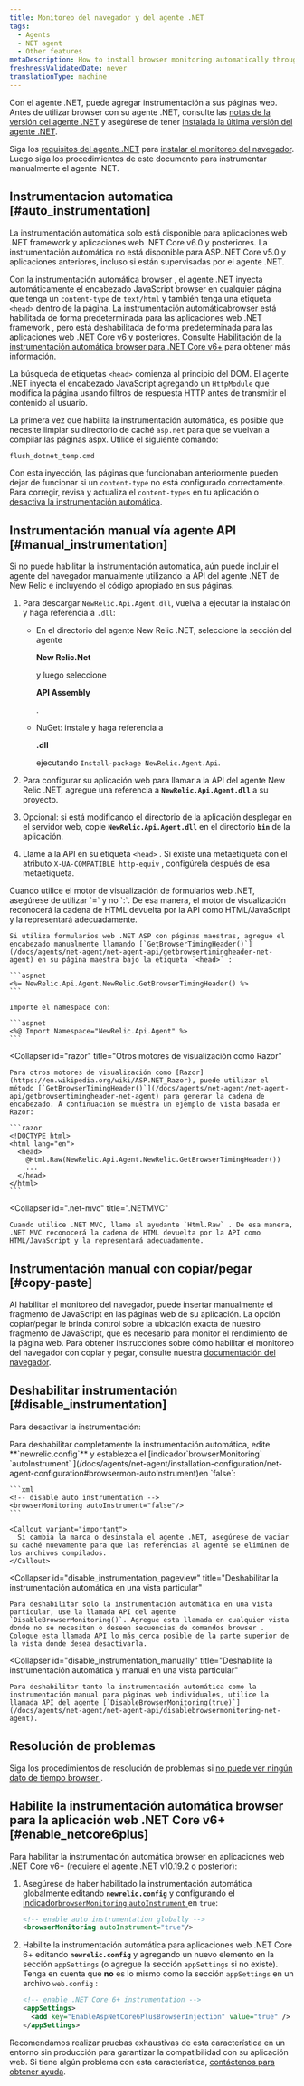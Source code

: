 ```yaml
---
title: Monitoreo del navegador y del agente .NET
tags:
  - Agents
  - NET agent
  - Other features
metaDescription: How to install browser monitoring automatically through the .NET APM agent.
freshnessValidatedDate: never
translationType: machine
---
```


Con el agente .NET, puede agregar [<InlinePopover type="browser"/>](/docs/browser/new-relic-browser/getting-started/introduction-new-relic-browser)instrumentación a sus páginas web. Antes de utilizar browser con su agente .NET, consulte las [notas de la versión del agente .NET](/docs/release-notes/agent-release-notes/net-release-notes) y asegúrese de tener [instalada la última versión del agente .NET](/docs/agents/net-agent/installation/install-net-agent-windows).

Siga los [requisitos del agente .NET](/docs/agents/net-agent/getting-started/introduction-new-relic-net#extend) para [instalar el monitoreo del navegador](/docs/browser/new-relic-browser/installation/install-new-relic-browser-agent). Luego siga los procedimientos de este documento para instrumentar manualmente el agente .NET.

## Instrumentacion automatica [#auto_instrumentation]

<Callout variant="important">
  La instrumentación automática solo está disponible para aplicaciones web .NET framework y aplicaciones web .NET Core v6.0 y posteriores. La instrumentación automática no está disponible para ASP..NET Core v5.0 y aplicaciones anteriores, incluso si están supervisadas por el agente .NET.
</Callout>

Con la instrumentación automática browser , el agente .NET inyecta automáticamente el encabezado JavaScript browser en cualquier página que tenga un `content-type` de `text/html` y también tenga una etiqueta `<head>` dentro de la página. [La instrumentación automáticabrowser ](/docs/agents/net-agent/configuration/net-agent-configuration#browsermon-autoInstrument)está habilitada de forma predeterminada para las aplicaciones web .NET framework , pero está deshabilitada de forma predeterminada para las aplicaciones web .NET Core v6 y posteriores. Consulte [Habilitación de la instrumentación automática browser para .NET Core v6+](#enable_netcore6plus) para obtener más información.

La búsqueda de etiquetas `<head>` comienza al principio del DOM. El agente .NET inyecta el encabezado JavaScript agregando un `HttpModule` que modifica la página usando filtros de respuesta HTTP antes de transmitir el contenido al usuario.

La primera vez que habilita la instrumentación automática, es posible que necesite limpiar su directorio de caché `asp.net` para que se vuelvan a compilar las páginas aspx. Utilice el siguiente comando:

```bash
flush_dotnet_temp.cmd
```

Con esta inyección, las páginas que funcionaban anteriormente pueden dejar de funcionar si un `content-type` no está configurado correctamente. Para corregir, revisa y actualiza el `content-types` en tu aplicación o [desactiva la instrumentación automática](/docs/agents/net-agent/features/page-load-timing-net#disable-instrumentation).

## Instrumentación manual vía agente API [#manual_instrumentation]

Si no puede habilitar la instrumentación automática, aún puede incluir el agente del navegador manualmente utilizando la API del agente .NET de New Relic e incluyendo el código apropiado en sus páginas.

1. Para descargar `NewRelic.Api.Agent.dll`, vuelva a ejecutar la instalación y haga referencia a `.dll`:

   * En el directorio del agente New Relic .NET, seleccione la sección del agente

     <DoNotTranslate>**New Relic.Net**</DoNotTranslate>

     y luego seleccione

     <DoNotTranslate>**API Assembly**</DoNotTranslate>

     .

   * NuGet: instale y haga referencia a

     <DoNotTranslate>**.dll**</DoNotTranslate>

     ejecutando `Install-package NewRelic.Agent.Api`.

2. Para configurar su aplicación web para llamar a la API del agente New Relic .NET, agregue una referencia a <DoNotTranslate>**`NewRelic.Api.Agent.dll`**</DoNotTranslate> a su proyecto.

3. Opcional: si está modificando el directorio de la aplicación desplegar en el servidor web, copie <DoNotTranslate>**`NewRelic.Api.Agent.dll`**</DoNotTranslate> en el directorio <DoNotTranslate>**`bin`**</DoNotTranslate> de la aplicación.

4. Llame a la API en su etiqueta `<head>` . Si existe una metaetiqueta con el atributo `X-UA-COMPATIBLE http-equiv` , configúrela después de esa metaetiqueta.

<CollapserGroup>
  <Collapser
    id="net-web-forms"
    title="Motor de visualización de formularios web .NET"
  >
    Cuando utilice el motor de visualización de formularios web .NET, asegúrese de utilizar `=` y no `:`. De esa manera, el motor de visualización reconocerá la cadena de HTML devuelta por la API como HTML/JavaScript y la representará adecuadamente.

    Si utiliza formularios web .NET ASP con páginas maestras, agregue el encabezado manualmente llamando [`GetBrowserTimingHeader()`](/docs/agents/net-agent/net-agent-api/getbrowsertimingheader-net-agent) en su página maestra bajo la etiqueta `<head>` :

    ```aspnet
    <%= NewRelic.Api.Agent.NewRelic.GetBrowserTimingHeader() %>
    ```

    Importe el namespace con:

    ```aspnet
    <%@ Import Namespace="NewRelic.Api.Agent" %>
    ```
  </Collapser>

  <Collapser
    id="razor"
    title="Otros motores de visualización como Razor"
  >
    Para otros motores de visualización como [Razor](https://en.wikipedia.org/wiki/ASP.NET_Razor), puede utilizar el método [`GetBrowserTimingHeader()`](/docs/agents/net-agent/net-agent-api/getbrowsertimingheader-net-agent) para generar la cadena de encabezado. A continuación se muestra un ejemplo de vista basada en Razor:

    ```razor
    <!DOCTYPE html>
    <html lang="en">
      <head>
        @Html.Raw(NewRelic.Api.Agent.NewRelic.GetBrowserTimingHeader())
        ...
      </head>
    </html>
    ```
  </Collapser>

  <Collapser
    id=".net-mvc"
    title=".NETMVC"
  >
    Cuando utilice .NET MVC, llame al ayudante `Html.Raw` . De esa manera, .NET MVC reconocerá la cadena de HTML devuelta por la API como HTML/JavaScript y la representará adecuadamente.
  </Collapser>
</CollapserGroup>

## Instrumentación manual con copiar/pegar [#copy-paste]

Al habilitar el monitoreo del navegador, puede insertar manualmente el fragmento de JavaScript en las páginas web de su aplicación. La opción copiar/pegar le brinda control sobre la ubicación exacta de nuestro fragmento de JavaScript, que es necesario para monitor el rendimiento de la página web. Para obtener instrucciones sobre cómo habilitar el monitoreo del navegador con copiar y pegar, consulte nuestra [documentación del navegador](/docs/browser/browser-monitoring/installation/install-browser-monitoring-agent/#copy-paste).

## Deshabilitar instrumentación [#disable_instrumentation]

Para desactivar la instrumentación:

<CollapserGroup>
  <Collapser
    id="disable_auto-instrumentation"
    title="Desactivar la instrumentación automática"
  >
    Para deshabilitar completamente la instrumentación automática, edite <DoNotTranslate>**`newrelic.config`**</DoNotTranslate> y establezca el [indicador`browserMonitoring` `autoInstrument` ](/docs/agents/net-agent/installation-configuration/net-agent-configuration#browsermon-autoInstrument)en `false`:

    ```xml
    <!-- disable auto instrumentation -->
    <browserMonitoring autoInstrument="false"/>
    ```

    <Callout variant="important">
      Si cambia la marca o desinstala el agente .NET, asegúrese de vaciar su caché nuevamente para que las referencias al agente se eliminen de los archivos compilados.
    </Callout>
  </Collapser>

  <Collapser
    id="disable_instrumentation_pageview"
    title="Deshabilitar la instrumentación automática en una vista particular"
  >
    Para deshabilitar solo la instrumentación automática en una vista particular, use la llamada API del agente `DisableBrowserMonitoring()`. Agregue esta llamada en cualquier vista donde no se necesiten o deseen secuencias de comandos browser . Coloque esta llamada API lo más cerca posible de la parte superior de la vista donde desea desactivarla.
  </Collapser>

  <Collapser
    id="disable_instrumentation_manually"
    title="Deshabilite la instrumentación automática y manual en una vista particular"
  >
    Para deshabilitar tanto la instrumentación automática como la instrumentación manual para páginas web individuales, utilice la llamada API del agente [`DisableBrowserMonitoring(true)`](/docs/agents/net-agent/net-agent-api/disablebrowsermonitoring-net-agent).
  </Collapser>
</CollapserGroup>

## Resolución de problemas

Siga los procedimientos de resolución de problemas si [no puede ver ningún dato de tiempo browser ](/docs/agents/net-agent/troubleshooting/no-page-load-timing-data-appears-net).

## Habilite la instrumentación automática browser para la aplicación web .NET Core v6+ [#enable_netcore6plus]

Para habilitar la instrumentación automática browser en aplicaciones web .NET Core v6+ (requiere el agente .NET v10.19.2 o posterior):

1. Asegúrese de haber habilitado la instrumentación automática globalmente editando <DoNotTranslate>**`newrelic.config`**</DoNotTranslate> y configurando el [indicador`browserMonitoring` `autoInstrument` ](/docs/agents/net-agent/installation-configuration/net-agent-configuration#browsermon-autoInstrument)en `true`:

   ```xml
   <!-- enable auto instrumentation globally -->
   <browserMonitoring autoInstrument="true"/>
   ```

2. Habilite la instrumentación automática para aplicaciones web .NET Core 6+ editando <DoNotTranslate>**`newrelic.config`**</DoNotTranslate> y agregando un nuevo elemento en la sección `appSettings` (o agregue la sección `appSettings` si no existe). Tenga en cuenta que **no** es lo mismo como la sección `appSettings` en un archivo `web.config` :

   ```xml
   <!-- enable .NET Core 6+ instrumentation -->
   <appSettings>
     <add key="EnableAspNetCore6PlusBrowserInjection" value="true" />
   </appSettings>
   ```

Recomendamos realizar pruebas exhaustivas de esta característica en un entorno sin producción para garantizar la compatibilidad con su aplicación web. Si tiene algún problema con esta característica, [contáctenos para obtener ayuda](/docs/new-relic-solutions/solve-common-issues/find-help-use-support-portal/).